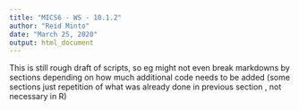 ```yaml
---
title: "MICS6 - WS - 10.1.2"
author: "Reid Minto"
date: "March 25, 2020"
output: html_document
---
```


This is still rough draft of scripts, so eg might not even break markdowns by sections depending on how much additional code needs to be added (some sections just repetition of what was already done in previous section , not necessary in R)



```r


```



```r

```


